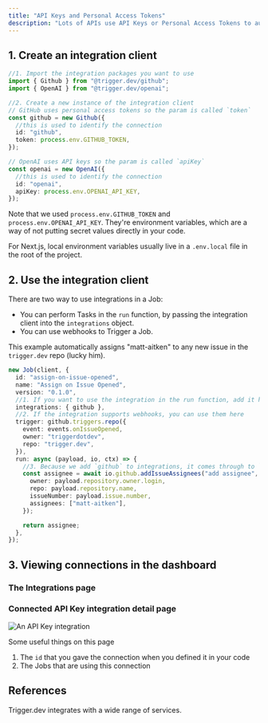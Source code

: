 ```yaml
---
title: "API Keys and Personal Access Tokens"
description: "Lots of APIs use API Keys or Personal Access Tokens to authenticate. This guide will show you how to use them."
---
```


## 1. Create an integration client

```ts
//1. Import the integration packages you want to use
import { Github } from "@trigger.dev/github";
import { OpenAI } from "@trigger.dev/openai";

//2. Create a new instance of the integration client
// GitHub uses personal access tokens so the param is called `token`
const github = new Github({
  //this is used to identify the connection
  id: "github",
  token: process.env.GITHUB_TOKEN,
});

// OpenAI uses API keys so the param is called `apiKey`
const openai = new OpenAI({
  //this is used to identify the connection
  id: "openai",
  apiKey: process.env.OPENAI_API_KEY,
});
```

Note that we used `process.env.GITHUB_TOKEN` and `process.env.OPENAI_API_KEY`. They're environment variables, which are a way of not putting secret values directly in your code.

For Next.js, local environment variables usually live in a `.env.local` file in the root of the project.

## 2. Use the integration client

There are two way to use integrations in a Job:

- You can perform Tasks in the `run` function, by passing the integration client into the `integrations` object.
- You can use webhooks to Trigger a Job.

This example automatically assigns "matt-aitken" to any new issue in the `trigger.dev` repo (lucky him).

```ts
new Job(client, {
  id: "assign-on-issue-opened",
  name: "Assign on Issue Opened",
  version: "0.1.0",
  //1. If you want to use the integration in the run function, add it here
  integrations: { github },
  //2. If the integration supports webhooks, you can use them here
  trigger: github.triggers.repo({
    event: events.onIssueOpened,
    owner: "triggerdotdev",
    repo: "trigger.dev",
  }),
  run: async (payload, io, ctx) => {
    //3. Because we add `github` to integrations, it comes through to `io.github` here
    const assignee = await io.github.addIssueAssignees("add assignee", {
      owner: payload.repository.owner.login,
      repo: payload.repository.name,
      issueNumber: payload.issue.number,
      assignees: ["matt-aitken"],
    });

    return assignee;
  },
});
```

## 3. Viewing connections in the dashboard

### The Integrations page

<Snippet file="integration-list.mdx" />

### Connected API Key integration detail page

![An API Key integration](/images/integration-api-key.png)

Some useful things on this page

1. The `id` that you gave the connection when you defined it in your code
2. The Jobs that are using this connection

## References

<CardGroup cols={2}>
  <Card title="View integrations" icon="grid-2" href="/integrations">
    Trigger.dev integrates with a wide range of services.
  </Card>
</CardGroup>
